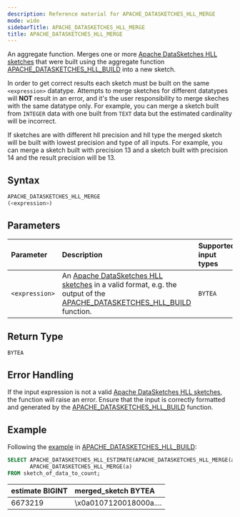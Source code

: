 ```yaml
---
description: Reference material for APACHE_DATASKETCHES_HLL_MERGE
mode: wide
sidebarTitle: APACHE_DATASKETCHES_HLL_MERGE
title: APACHE_DATASKETCHES_HLL_MERGE
---
```



An aggregate function.
Merges one or more [Apache DataSketches HLL sketches](https://datasketches.apache.org/docs/HLL/HLL.html) that were
built using the aggregate
function [APACHE_DATASKETCHES_HLL_BUILD](/functions-reference/datasketches/apache-datasketches-hll-build) into a new sketch.

In order to get correct results each sketch must be built on the same `<expression>` datatype.
Attempts to merge sketches for different datatypes will **NOT** result in an error, and it's the user responsibility to
merge skeches with the same datatype only.
For example, you can merge a sketch built from `INTEGER` data with one built from `TEXT` data but the estimated
cardinality will be incorrect.

If sketches are with different hll precision and hll type the merged sketch will be built with lowest precision and type of all inputs.
For example, you can merge a sketch built with precision 13 and a sketch built with precision 14 and the result
precision will be 13.

## Syntax

```sql
APACHE_DATASKETCHES_HLL_MERGE
(<expression>)
```

## Parameters

| Parameter      | Description                                                                                                                                                                                                    | Supported input types |
|:---------------|:---------------------------------------------------------------------------------------------------------------------------------------------------------------------------------------------------------------|:----------------------|
| `<expression>` | An [Apache DataSketches HLL sketches](https://datasketches.apache.org/docs/HLL/HLL.html) in a valid format, e.g. the output of the [APACHE_DATASKETCHES_HLL_BUILD](/functions-reference/datasketches/apache-datasketches-hll-build) function. | `BYTEA`               |

## Return Type

`BYTEA`

## Error Handling

If the input expression is not a valid [Apache DataSketches HLL sketches](https://datasketches.apache.org/docs/HLL/HLL.html), the function will raise an error.
Ensure that the input is correctly formatted and generated by the [APACHE_DATASKETCHES_HLL_BUILD](/functions-reference/datasketches/apache-datasketches-hll-build) function.

## Example

Following the [example](/functions-reference/datasketches/apache-datasketches-hll-build#example)
in [APACHE_DATASKETCHES_HLL_BUILD](/functions-reference/datasketches/apache-datasketches-hll-build):

```sql
SELECT APACHE_DATASKETCHES_HLL_ESTIMATE(APACHE_DATASKETCHES_HLL_MERGE(a)) AS estimate,
       APACHE_DATASKETCHES_HLL_MERGE(a)                                   AS merged_sketch
FROM sketch_of_data_to_count;
```

| estimate BIGINT | merged_sketch BYTEA    |
|:----------------|:-----------------------|
| 6673219         | \x0a0107120018000a.... |

